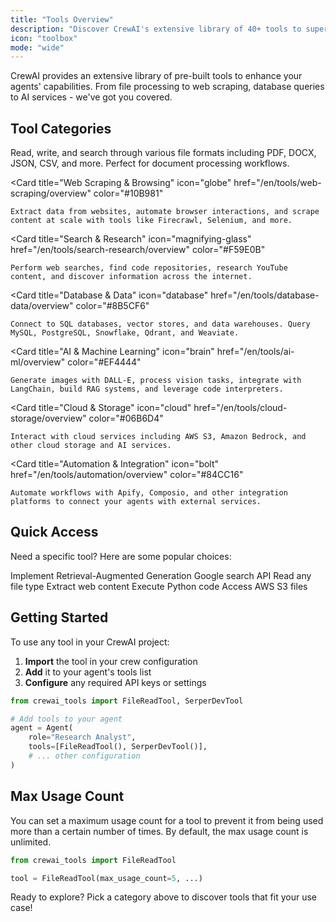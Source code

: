 ```yaml
---
title: "Tools Overview"
description: "Discover CrewAI's extensive library of 40+ tools to supercharge your AI agents"
icon: "toolbox"
mode: "wide"
---
```


CrewAI provides an extensive library of pre-built tools to enhance your agents' capabilities. From file processing to web scraping, database queries to AI services - we've got you covered.

## **Tool Categories**

<CardGroup cols={2}>
  <Card
    title="File & Document"
    icon="file-check"
    href="/en/tools/file-document/overview"
    color="#3B82F6"
  >
    Read, write, and search through various file formats including PDF, DOCX, JSON, CSV, and more. Perfect for document processing workflows.
  </Card>

  <Card
    title="Web Scraping & Browsing"
    icon="globe"
    href="/en/tools/web-scraping/overview"
    color="#10B981"
  >
    Extract data from websites, automate browser interactions, and scrape content at scale with tools like Firecrawl, Selenium, and more.
  </Card>

  <Card
    title="Search & Research"
    icon="magnifying-glass"
    href="/en/tools/search-research/overview"
    color="#F59E0B"
  >
    Perform web searches, find code repositories, research YouTube content, and discover information across the internet.
  </Card>

  <Card
    title="Database & Data"
    icon="database"
    href="/en/tools/database-data/overview"
    color="#8B5CF6"
  >
    Connect to SQL databases, vector stores, and data warehouses. Query MySQL, PostgreSQL, Snowflake, Qdrant, and Weaviate.
  </Card>

  <Card
    title="AI & Machine Learning"
    icon="brain"
    href="/en/tools/ai-ml/overview"
    color="#EF4444"
  >
    Generate images with DALL-E, process vision tasks, integrate with LangChain, build RAG systems, and leverage code interpreters.
  </Card>

  <Card
    title="Cloud & Storage"
    icon="cloud"
    href="/en/tools/cloud-storage/overview"
    color="#06B6D4"
  >
    Interact with cloud services including AWS S3, Amazon Bedrock, and other cloud storage and AI services.
  </Card>

  <Card
    title="Automation & Integration"
    icon="bolt"
    href="/en/tools/automation/overview"
    color="#84CC16"
  >
    Automate workflows with Apify, Composio, and other integration platforms to connect your agents with external services.
  </Card>
</CardGroup>

## **Quick Access**

Need a specific tool? Here are some popular choices:

<CardGroup cols={3}>
  <Card title="RAG Tool" icon="image" href="/en/tools/ai-ml/ragtool">
    Implement Retrieval-Augmented Generation
  </Card>
  <Card title="Serper Dev" icon="book-atlas" href="/en/tools/search-research/serperdevtool">
    Google search API
  </Card>
  <Card title="File Read" icon="file" href="/en/tools/file-document/filereadtool">
    Read any file type
  </Card>
  <Card title="Scrape Website" icon="globe" href="/en/tools/web-scraping/scrapewebsitetool">
    Extract web content
  </Card>
  <Card title="Code Interpreter" icon="code" href="/en/tools/ai-ml/codeinterpretertool">
    Execute Python code
  </Card>
  <Card title="S3 Reader" icon="cloud" href="/en/tools/cloud-storage/s3readertool">
    Access AWS S3 files
  </Card>
</CardGroup>

## **Getting Started**

To use any tool in your CrewAI project:

1. **Import** the tool in your crew configuration
2. **Add** it to your agent's tools list
3. **Configure** any required API keys or settings

```python
from crewai_tools import FileReadTool, SerperDevTool

# Add tools to your agent
agent = Agent(
    role="Research Analyst",
    tools=[FileReadTool(), SerperDevTool()],
    # ... other configuration
)
```

## **Max Usage Count**

You can set a maximum usage count for a tool to prevent it from being used more than a certain number of times.
By default, the max usage count is unlimited.



```python
from crewai_tools import FileReadTool

tool = FileReadTool(max_usage_count=5, ...)
```



Ready to explore? Pick a category above to discover tools that fit your use case!
